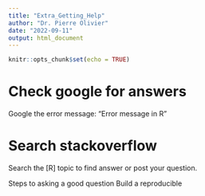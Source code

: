 ```yaml
---
title: "Extra_Getting_Help"
author: "Dr. Pierre Olivier"
date: "2022-09-11"
output: html_document
---
```


```r
knitr::opts_chunk$set(echo = TRUE)
```

# Check google for answers

Google the error message:
"Error message in R"

# Search stackoverflow

Search the [R] topic to find answer or post your question.

Steps to asking a good question
Build a reproducible